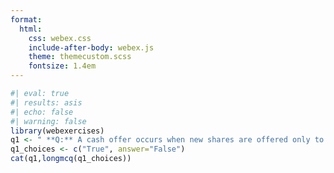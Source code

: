 ```yaml
---
format:
  html:
    css: webex.css
    include-after-body: webex.js
    theme: themecustom.scss
    fontsize: 1.4em
---
```



```r
#| eval: true
#| results: asis
#| echo: false
#| warning: false
library(webexercises)
q1 <- " **Q:** A cash offer occurs when new shares are offered only to existing shareholders."
q1_choices <- c("True", answer="False")
cat(q1,longmcq(q1_choices))
```
